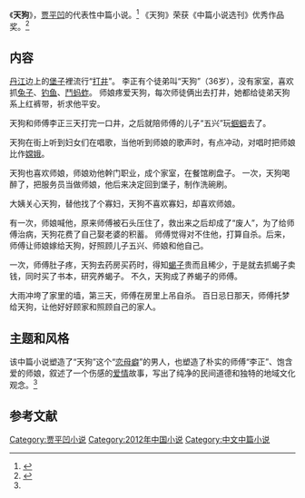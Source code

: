 {{otheruses|subject=贾平凹的中篇小说《天狗》|other=其他同名条目|天狗}}
{{Infobox Book 
|图像      = <!-- [[File:|200px]] -->
|图像说明  = 
|书名      = 《天狗》
|作者      = [[贾平凹|贾平凹]]
|原名      = 
|译者      = 
|插图      = 
|封面设计  = 
|出版地    = {{CHNML}}
|语言      = [[简体中文|简体中文]]
|系列      = 
|题材      = 
|类型      = [[中篇小说|中篇小说]]
|出版者    = 译林出版社
|出版日期  = 2012年10月1日
|中文版    = 
|媒介      = [[印刷|印刷]]（平装书）
|页数      = 442
|开本      = 
|isbn      = 9787544729567
|oclc      = 
|杜威十进制图书分类法= 
|美国国会图书馆图书分类法= 
|上一部作品= 
|下一部作品= 
|引用      = 
|被引用    = 
}}

《'''天狗'''》，[[贾平凹|贾平凹]]的代表性中篇小说。<ref name="panda" >{{cite book |author=陈卫 |title=《中国文学名著导读本》|year=2000-9 |publisher=广西人民出版社 |location=南宁市 |pages=246-249 |isbn=7-219-04219-1 |language=zh-hans}}</ref>
《天狗》荣获《中篇小说选刊》优秀作品奖。<ref name="cow" >{{cite book |author=贾平凹 |title=《天狗》|year=2012-10-01 |publisher=译林出版社 |location=北京市 |pages= |isbn= 9787544729567 |language=zh-hans}}</ref>

==内容==
[[丹江|丹江]]边上的[[堡子|堡子]]裡流行“[[打井|打井]]”。
李正有个徒弟叫“天狗”（36岁），没有家室，喜欢抓[[兔子|兔子]]、[[钓鱼|钓鱼]]、[[蚂蚱|鬥蚂蚱]]。
师娘疼爱天狗，每次师徒俩出去打井，她都给徒弟天狗系上红裤带，祈求他平安。

天狗和师傅李正三天打完一口井，之后就陪师傅的儿子“五兴”玩[[蝈蝈|蝈蝈]]去了。

天狗在街上听到妇女们在唱歌，当他听到师娘的歌声时，有点冲动，对唱时把师娘比作[[嫦娥|嫦娥]]。

天狗也喜欢师娘，师娘劝他幹门职业，成个家室，在餐馆刷盘子。
一次，天狗喝醉了，把服务员当做师娘，他后来决定回到堡子，制作洗碗刷。

大姨关心天狗，替他找了个寡妇，天狗不喜欢寡妇，却喜欢师娘。

有一次，师娘喊他，原来师傅被石头压住了，救出来之后却成了“废人”，为了给师傅治病，天狗花费了自己娶老婆的积蓄。
师傅觉得对不住他，打算自杀。后来，师傅让师娘嫁给天狗，好照顾儿子五兴、师娘和他自己。

一次，师傅肚子疼，天狗去药房买药时，得知[[蝎子|蝎子]]贵而且稀少，于是就去抓蝎子卖钱，同时买了书本，研究养蝎子。
不久，天狗成了养蝎子的师傅。

大雨冲垮了家里的墙，第三天，师傅在房里上吊自杀。
百日忌日那天，师傅托梦给天狗，让他好好顾家和照顾自己的家人。

==主题和风格==
该中篇小说塑造了“天狗”这个“[[恋母癖|恋母癖]]”的男人，也塑造了朴实的师傅“李正”、饱含爱的师娘，叙述了一个伤感的[[爱情|爱情]]故事，写出了纯净的民间道德和独特的地域文化观念。<ref name="cow" />

==参考文献==
{{reflist}}

{{贾平凹作品}}

{{DEFAULTSORT:T天}}
[[Category:贾平凹小说|Category:贾平凹小说]]
[[Category:2012年中国小说|Category:2012年中国小说]]
[[Category:中文中篇小说|Category:中文中篇小说]]